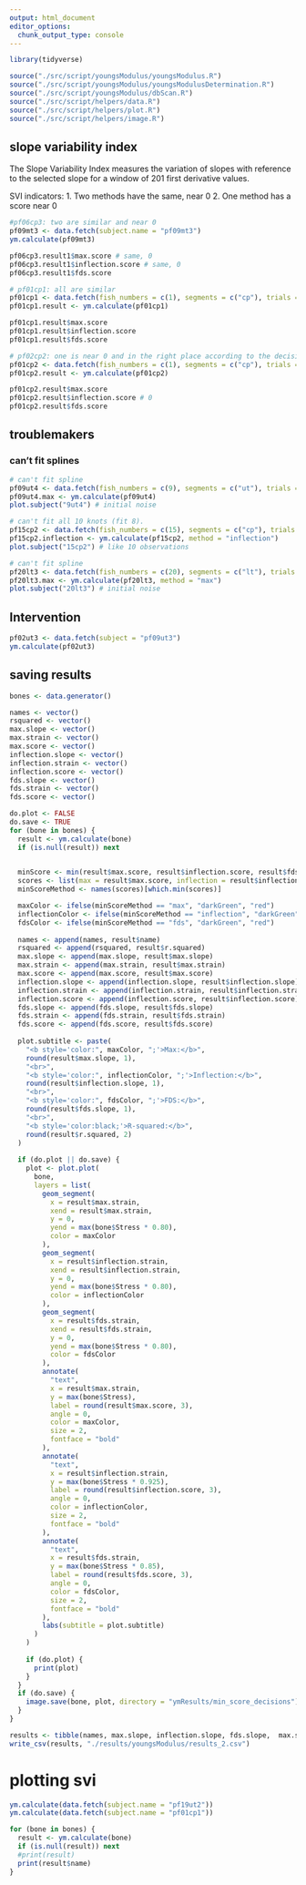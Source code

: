 ```yaml
---
output: html_document
editor_options: 
  chunk_output_type: console
---
```


```r
library(tidyverse)

source("./src/script/youngsModulus/youngsModulus.R")
source("./src/script/youngsModulus/youngsModulusDetermination.R")
source("./src/script/youngsModulus/dbScan.R")
source("./src/script/helpers/data.R")
source("./src/script/helpers/plot.R")
source("./src/script/helpers/image.R")
```


## slope variability index

The Slope Variability Index measures the variation of slopes with reference to the selected slope for a window of 201 first derivative values.

SVI indicators:
  1. Two methods have the same, near 0
  2. One method has a score near 0
```r
#pf06cp3: two are similar and near 0
pf09mt3 <- data.fetch(subject.name = "pf09mt3")
ym.calculate(pf09mt3)

pf06cp3.result1$max.score # same, 0
pf06cp3.result1$inflection.score # same, 0
pf06cp3.result1$fds.score

# pf01cp1: all are similar
pf01cp1 <- data.fetch(fish_numbers = c(1), segments = c("cp"), trials = c(1))
pf01cp1.result <- ym.calculate(pf01cp1)

pf01cp1.result$max.score
pf01cp1.result$inflection.score
pf01cp1.result$fds.score

# pf02cp2: one is near 0 and in the right place according to the decision tree
pf01cp2 <- data.fetch(fish_numbers = c(1), segments = c("cp"), trials = c(2))
pf01cp2.result <- ym.calculate(pf01cp2)

pf01cp2.result$max.score 
pf01cp2.result$inflection.score # 0
pf01cp2.result$fds.score
```


## troublemakers

### can't fit splines
```r
# can't fit spline
pf09ut4 <- data.fetch(fish_numbers = c(9), segments = c("ut"), trials = c(4))
pf09ut4.max <- ym.calculate(pf09ut4)
plot.subject("9ut4") # initial noise

# can't fit all 10 knots (fit 8).
pf15cp2 <- data.fetch(fish_numbers = c(15), segments = c("cp"), trials = c(2))
pf15cp2.inflection <- ym.calculate(pf15cp2, method = "inflection")
plot.subject("15cp2") # like 10 observations

# can't fit spline
pf20lt3 <- data.fetch(fish_numbers = c(20), segments = c("lt"), trials = c(3))
pf20lt3.max <- ym.calculate(pf20lt3, method = "max")
plot.subject("20lt3") # initial noise
```

## Intervention
```r
pf02ut3 <- data.fetch(subject = "pf09ut3")
ym.calculate(pf02ut3)
```



## saving results
```r
bones <- data.generator()
```

```r
names <- vector()
rsquared <- vector()
max.slope <- vector()
max.strain <- vector()
max.score <- vector()
inflection.slope <- vector()
inflection.strain <- vector()
inflection.score <- vector()
fds.slope <- vector()
fds.strain <- vector()
fds.score <- vector()
```

```r
do.plot <- FALSE
do.save <- TRUE
for (bone in bones) {
  result <- ym.calculate(bone)
  if (is.null(result)) next
  

  minScore <- min(result$max.score, result$inflection.score, result$fds.score)
  scores <- list(max = result$max.score, inflection = result$inflection.score, fds = result$fds.score)
  minScoreMethod <- names(scores)[which.min(scores)]

  maxColor <- ifelse(minScoreMethod == "max", "darkGreen", "red")
  inflectionColor <- ifelse(minScoreMethod == "inflection", "darkGreen", "red")
  fdsColor <- ifelse(minScoreMethod == "fds", "darkGreen", "red")
  
  names <- append(names, result$name)
  rsquared <- append(rsquared, result$r.squared)
  max.slope <- append(max.slope, result$max.slope)
  max.strain <- append(max.strain, result$max.strain)
  max.score <- append(max.score, result$max.score)
  inflection.slope <- append(inflection.slope, result$inflection.slope)
  inflection.strain <- append(inflection.strain, result$inflection.strain)
  inflection.score <- append(inflection.score, result$inflection.score)
  fds.slope <- append(fds.slope, result$fds.slope)
  fds.strain <- append(fds.strain, result$fds.strain)
  fds.score <- append(fds.score, result$fds.score)
  
  plot.subtitle <- paste(
    "<b style='color:", maxColor, ";'>Max:</b>",
    round(result$max.slope, 1),
    "<br>",
    "<b style='color:", inflectionColor, ";'>Inflection:</b>",
    round(result$inflection.slope, 1),
    "<br>",
    "<b style='color:", fdsColor, ";'>FDS:</b>",
    round(result$fds.slope, 1),
    "<br>",
    "<b style='color:black;'>R-squared:</b>",
    round(result$r.squared, 2)
  )
  
  if (do.plot || do.save) {
    plot <- plot.plot(
      bone,
      layers = list(
        geom_segment(
          x = result$max.strain,
          xend = result$max.strain,
          y = 0,
          yend = max(bone$Stress * 0.80),
          color = maxColor
        ),
        geom_segment(
          x = result$inflection.strain,
          xend = result$inflection.strain,
          y = 0,
          yend = max(bone$Stress * 0.80),
          color = inflectionColor
        ),
        geom_segment(
          x = result$fds.strain,
          xend = result$fds.strain,
          y = 0,
          yend = max(bone$Stress * 0.80),
          color = fdsColor
        ),
        annotate(
          "text",
          x = result$max.strain,
          y = max(bone$Stress),
          label = round(result$max.score, 3),
          angle = 0,
          color = maxColor,
          size = 2,
          fontface = "bold"
        ),
        annotate(
          "text",
          x = result$inflection.strain,
          y = max(bone$Stress * 0.925),
          label = round(result$inflection.score, 3),
          angle = 0,
          color = inflectionColor,
          size = 2,
          fontface = "bold"
        ),
        annotate(
          "text",
          x = result$fds.strain,
          y = max(bone$Stress * 0.85),
          label = round(result$fds.score, 3),
          angle = 0,
          color = fdsColor,
          size = 2,
          fontface = "bold"
        ),
        labs(subtitle = plot.subtitle)
      )
    )
  
    if (do.plot) {
      print(plot)
    }
  }
  if (do.save) {
    image.save(bone, plot, directory = "ymResults/min_score_decisions")
  }
}
```

```r
results <- tibble(names, max.slope, inflection.slope, fds.slope,  max.strain, inflection.strain, fds.strain, max.score, inflection.score, fds.score, rsquared)
write_csv(results, "./results/youngsModulus/results_2.csv")
```

# plotting svi

```r
ym.calculate(data.fetch(subject.name = "pf19ut2"))
ym.calculate(data.fetch(subject.name = "pf01cp1"))
```

```r
for (bone in bones) {
  result <- ym.calculate(bone)
  if (is.null(result)) next
  #print(result)
  print(result$name)
}
```







